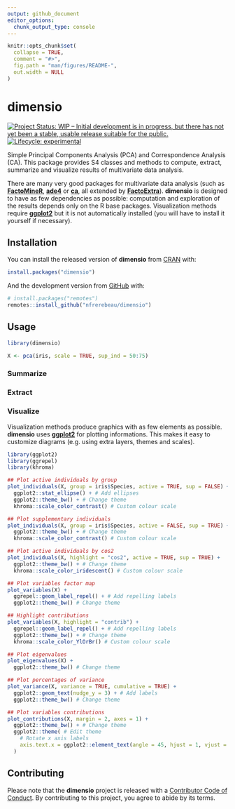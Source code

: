```yaml
---
output: github_document
editor_options: 
  chunk_output_type: console
---
```


<!-- README.md is generated from README.Rmd. Please edit that file -->

```r
knitr::opts_chunk$set(
  collapse = TRUE,
  comment = "#>",
  fig.path = "man/figures/README-",
  out.width = NULL
)
```

# dimensio

<!-- badges: start -->
[![Project Status: WIP – Initial development is in progress, but there has not yet been a stable, usable release suitable for the public.](https://www.repostatus.org/badges/latest/wip.svg)](https://www.repostatus.org/#wip)
[![Lifecycle: experimental](https://img.shields.io/badge/lifecycle-experimental-orange.svg)](https://www.tidyverse.org/lifecycle/#experimental)
<!-- badges: end -->

Simple Principal Components Analysis (PCA) and Correspondence Analysis (CA). This package provides S4 classes and methods to compute, extract, summarize and visualize results of multivariate data analysis.

There are many very good packages for multivariate data analysis (such as [**FactoMineR**](http://factominer.free.fr/), [**ade4**](https://pbil.univ-lyon1.fr/ade4/) or [**ca**](https://cran.r-project.org/package=ca), all extended by [**FactoExtra**](https://rpkgs.datanovia.com/factoextra)). **dimensio** is designed to have as few dependencies as possible: computation and exploration of the results depends only on the R base packages. Visualization methods require [**ggplot2**](https://ggplot2.tidyverse.org/) but it is not automatically installed (you will have to install it yourself if necessary).

## Installation

You can install the released version of **dimensio** from [CRAN](https://CRAN.R-project.org) with:

```r
install.packages("dimensio")
```

And the development version from [GitHub](https://github.com/) with:

```r
# install.packages("remotes")
remotes::install_github("nfrerebeau/dimensio")
```

## Usage

```r
library(dimensio)

X <- pca(iris, scale = TRUE, sup_ind = 50:75)
```

### Summarize

### Extract

### Visualize

Visualization methods produce graphics with as few elements as possible. **dimensio** uses [**ggplot2**](https://github.com/tidyverse/ggplot2) for plotting informations. This makes it easy to customize diagrams (e.g. using extra layers, themes and scales).

```r
library(ggplot2)
library(ggrepel)
library(khroma)
```

```r
## Plot active individuals by group
plot_individuals(X, group = iris$Species, active = TRUE, sup = FALSE) +
  ggplot2::stat_ellipse() + # Add ellipses
  ggplot2::theme_bw() + # Change theme
  khroma::scale_color_contrast() # Custom colour scale

## Plot supplementary individuals
plot_individuals(X, group = iris$Species, active = FALSE, sup = TRUE) +
  ggplot2::theme_bw() + # Change theme
  khroma::scale_color_contrast() # Custom colour scale

## Plot active individuals by cos2
plot_individuals(X, highlight = "cos2", active = TRUE, sup = TRUE) +
  ggplot2::theme_bw() + # Change theme
  khroma::scale_color_iridescent() # Custom colour scale
```

```r
## Plot variables factor map
plot_variables(X) +
  ggrepel::geom_label_repel() + # Add repelling labels
  ggplot2::theme_bw() # Change theme

## Highlight contributions
plot_variables(X, highlight = "contrib") +
  ggrepel::geom_label_repel() + # Add repelling labels
  ggplot2::theme_bw() + # Change theme
  khroma::scale_color_YlOrBr() # Custom colour scale
```

```r
## Plot eigenvalues
plot_eigenvalues(X) +
  ggplot2::theme_bw() # Change theme

## Plot percentages of variance
plot_variance(X, variance = TRUE, cumulative = TRUE) +
  ggplot2::geom_text(nudge_y = 3) + # Add labels
  ggplot2::theme_bw() # Change theme

## Plot variables contributions
plot_contributions(X, margin = 2, axes = 1) +
  ggplot2::theme_bw() + # Change theme
  ggplot2::theme( # Edit theme
    # Rotate x axis labels
    axis.text.x = ggplot2::element_text(angle = 45, hjust = 1, vjust = 1)
  )
```

## Contributing
Please note that the **dimensio** project is released with a [Contributor Code of Conduct](https://github.com/nfrerebeau/dimensio/blob/master/.github/CODE_OF_CONDUCT.md). By contributing to this project, you agree to abide by its terms.
